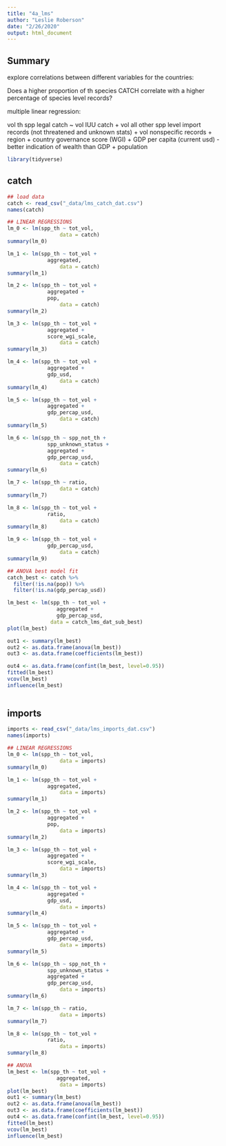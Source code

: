 ```yaml
---
title: "4a_lms"
author: "Leslie Roberson"
date: "2/26/2020"
output: html_document
---
```


## Summary

explore correlations between different variables for the countries:

Does a higher proportion of th species CATCH correlate with a higher percentage of species level records?

multiple linear regression:

vol th spp legal catch ~ vol IUU catch
                  + vol all other spp level import records (not threatened and unknown stats)
                  + vol nonspecific records
                  + region
                  + country governance score (WGI)
                  + GDP per capita (current usd) - better indication of wealth than GDP
                  + population
                  
```r

library(tidyverse)

```

## catch

```r

## load data
catch <- read_csv("_data/lms_catch_dat.csv")
names(catch)

## LINEAR REGRESSIONS
lm_0 <- lm(spp_th ~ tot_vol, 
                 data = catch)
summary(lm_0)

lm_1 <- lm(spp_th ~ tot_vol + 
             aggregated, 
                 data = catch)
summary(lm_1)

lm_2 <- lm(spp_th ~ tot_vol + 
             aggregated + 
             pop, 
                 data = catch)
summary(lm_2)

lm_3 <- lm(spp_th ~ tot_vol + 
             aggregated + 
             score_wgi_scale, 
                 data = catch)
summary(lm_3)

lm_4 <- lm(spp_th ~ tot_vol + 
             aggregated + 
             gdp_usd, 
                 data = catch)
summary(lm_4)

lm_5 <- lm(spp_th ~ tot_vol + 
             aggregated + 
             gdp_percap_usd, 
                 data = catch)
summary(lm_5)

lm_6 <- lm(spp_th ~ spp_not_th + 
             spp_unknown_status + 
             aggregated + 
             gdp_percap_usd, 
                 data = catch)
summary(lm_6)

lm_7 <- lm(spp_th ~ ratio,
                 data = catch)
summary(lm_7)

lm_8 <- lm(spp_th ~ tot_vol + 
             ratio, 
                 data = catch)
summary(lm_8)

lm_9 <- lm(spp_th ~ tot_vol + 
             gdp_percap_usd, 
                 data = catch)
summary(lm_9) 

## ANOVA best model fit
catch_best <- catch %>%
  filter(!is.na(pop)) %>%
  filter(!is.na(gdp_percap_usd)) 

lm_best <- lm(spp_th ~ tot_vol + 
                aggregated +
                gdp_percap_usd, 
              data = catch_lms_dat_sub_best)
plot(lm_best)

out1 <- summary(lm_best) 
out2 <- as.data.frame(anova(lm_best))
out3 <- as.data.frame(coefficients(lm_best)) 

out4 <- as.data.frame(confint(lm_best, level=0.95)) 
fitted(lm_best) 
vcov(lm_best) 
influence(lm_best) 
  
```

## imports

```r

imports <- read_csv("_data/lms_imports_dat.csv")
names(imports)

## LINEAR REGRESSIONS
lm_0 <- lm(spp_th ~ tot_vol, 
                 data = imports)
summary(lm_0)

lm_1 <- lm(spp_th ~ tot_vol + 
             aggregated, 
                 data = imports)
summary(lm_1)

lm_2 <- lm(spp_th ~ tot_vol + 
             aggregated + 
             pop, 
                 data = imports)
summary(lm_2)

lm_3 <- lm(spp_th ~ tot_vol + 
             aggregated + 
             score_wgi_scale, 
                 data = imports)
summary(lm_3)

lm_4 <- lm(spp_th ~ tot_vol + 
             aggregated + 
             gdp_usd, 
                 data = imports)
summary(lm_4)

lm_5 <- lm(spp_th ~ tot_vol + 
             aggregated + 
             gdp_percap_usd, 
                 data = imports)
summary(lm_5)

lm_6 <- lm(spp_th ~ spp_not_th + 
             spp_unknown_status + 
             aggregated + 
             gdp_percap_usd, 
                 data = imports)
summary(lm_6)

lm_7 <- lm(spp_th ~ ratio, 
                 data = imports)
summary(lm_7)

lm_8 <- lm(spp_th ~ tot_vol + 
             ratio, 
                 data = imports)
summary(lm_8) 

## ANOVA
lm_best <- lm(spp_th ~ tot_vol + 
                aggregated,
                 data = imports)
plot(lm_best)
out1 <- summary(lm_best) 
out2 <- as.data.frame(anova(lm_best))
out3 <- as.data.frame(coefficients(lm_best)) 
out4 <- as.data.frame(confint(lm_best, level=0.95))
fitted(lm_best) 
vcov(lm_best) 
influence(lm_best)

```

